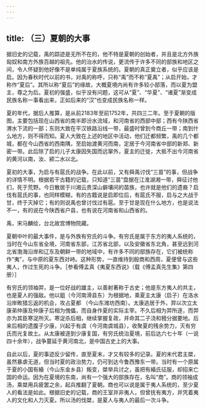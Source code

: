 ```yaml
---
---
---
```

title: （三）夏朝的大事
---



据旧史的记载，禹的踪迹是无所不在的，他不特是夏朝的创始者，并且是北方外族匈奴和南方外族百越的祖先。他的治水的传说，更流传于许多不同的部族和地区之间，令人怀疑到他好像不是单纯属于夏族系统的。夏朝的真正奠立者，似乎应该是启。因为春秋时代以前的书，对禹的称呼，只称“禹”而不称“夏禹”；从启开始，才称作“夏后”。其所以称“夏后”的缘故，大概夏境内尚有许多较小部落，而以夏为盟主，尊之为后。夏初的强盛，似乎没有问题，这可从“夏”、“华夏”、“诸夏”渐变成民族名称一事看出来，正如后来的“汉”也变成民族名称一样。

夏的年代，据后人推算，是从前2183年至前1752年，共四三二年。至于夏朝的版图，主要包括现在山西省的南半即汾水流域，和河南省的西部中部；西有今陕西省渭水下流的一部；东则大致在平汉铁路沿线一带，最盛时曾到今商丘一带；南到什么地方，则不得而知。夏人大致在上述的地区中活动，他们迁都频繁，禹的几个都城，都在今山西省的西南隅，至启始渡黄河而南，定居于今河南省中部的新郑、新密一带。此后除了启的儿子太康因失国而远窜外，夏主的迁徙，大抵不出今河南省的黄河以南，汝、颍二水以北。

夏初的大事，为启与有扈氏的战争。在此以前，又有舜禹讨伐“三苗”的事，但战争的详情不明。根据若干古籍的记载，只知道“三苗”盘据在江淮湖湘一带，舜征讨他们，死于荒野。今日散居于川湘云贵深山僻壤间的苗族，也许就是他们的遗裔？启伐有扈氏的事，也同样模糊，有的古籍说是启即位后，有扈氏不服，启与之大战于甘，终于灭掉它；有的则说禹也曾讨伐过有扈。至于甘是现在什么地方，也是说法不一，有的说在今陕西省户县，也有说在河南省和山西省的。

禹，宋马麟绘，台北故宫博物院藏。

夏朝中叶的最大事件，是与外族有穷氏的斗争。有穷氏是属于东方的夷人系统的，当时在今山东省全境，河南省东部，江苏省北部，以及安徽省东北角，甚至远到河北省渤海沿岸和辽东及朝鲜一带的地域中，有许多不同的部族存在，它们被统称作“夷”，与中原的夏东西对峙。这种形势，一直维持到殷商和西周，夏便曾与这些夷人，作过生死的斗争。［参看傅孟真《夷夏东西说》（载《傅孟真先生集》第四册）］

有穷氏的领袖羿，是一位好战的雄主，以善射著称于古史；他是东方夷人的共主，也是夏人的强敌。他以鉏（今河南滑县东）为根据地，乘夏主太康（启子）在洛水沿岸畋猎忘返的机会，攻占夏都 （今山东潍坊西南）。太康逃居于外，羿以次立太康弟仲康及仲康子后相为傀儡，而自身作夏的实际主宰。不久后相为羿所逐，而羿亦为其臣寒浞所灭。寒浞杀后相，继续掌握复政，并命其二子浇和豷分据要地。后来后相的遗腹子少康，兴起于有虞（今河南虞城县），收聚夏的残余势力，灭有穷氏而光复故土。从太康被逐到少康复国，有穷氏统治夏境，前后达六七十年（一说四十余年），战争蔓延于黄河南北，是中国古史上的大事。

自此以后，夏的事迹反少留传，直至夏末，才又有较多的记录。夏的末代君主桀，虽然暴虐无道，但当时夏的政治势力，仍可到达今鲁西豫东一带。当时有一个原属于夏的小国有緍（今山东金乡县）叛变，桀举兵讨之，虽把有緍氏征服，却招来亡国的命运。因为在夏境的东南，尚有一个强大的部族存在，名叫“商”。商的领袖成汤，乘桀用兵疲罢之余，起兵推翻了夏朝。商也可以说是属于夷人系统的，至少夏人的看法是如此。根据旧史的记载，商的王室并非夷人，但曾抚有夷方，并凭着夷人的文化和人力灭夏。所以汤的伐桀，是夏人与夷人的最后一次斗争。
